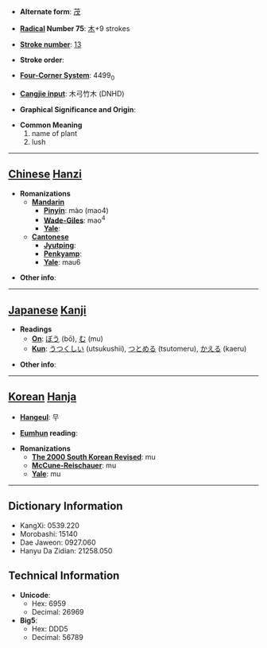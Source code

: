 * '''Alternate form''': [[茂]]

* '''[[Wiktionary:Chinese radical index| Radical]] Number 75''': [[Wiktionary:Chinese radical index 木|木]]+9 strokes

* '''[[Wiktionary:Chinese total strokes index|Stroke number]]''': [[Wiktionary:Chinese total strokes index 13|13]]

* '''Stroke order''': 

* '''[[Wiktionary:Chinese four corner index|Four-Corner System]]''': 4499<sub>0</sub>

* '''[[Wiktionary:Chinese Cangjie index|Cangjie input]]''': 木弓竹木 (DNHD)

* '''Graphical Significance and Origin''': 

* '''Common Meaning'''
*#name of plant
*# lush


----

== [[Chinese]] [[Hanzi]] ==

* '''Romanizations'''
** '''[[Mandarin]]'''
*** '''[[Pinyin]]''': mào (mao4)
*** '''[[Wade-Giles]]''': mao<sup>4</sup>
*** '''[[Yale]]''': 
** '''[[Cantonese]]'''
*** '''[[Jyutping]]''':
*** '''[[Penkyamp]]''': 
*** '''[[Yale]]''': mau6

* '''Other info''': 

----

== [[Japanese]] [[Kanji]] ==

* '''Readings'''
** '''[[On]]''': [[ぼう]] (bō), [[む]] (mu)
** '''[[Kun]]''': [[うつくしい]] (utsukushii), [[つとめる]] (tsutomeru), [[かえる]] (kaeru)

* '''Other info''':  

----

== [[Korean]] [[Hanja]] ==

* '''[[Hangeul]]''': 무

* '''[[Eumhun]] reading''': 

* '''Romanizations'''
** '''[[The 2000 South Korean Revised Romanization|The 2000 South Korean Revised]]''': mu
** '''[[McCune-Reischauer]]''': mu
** '''[[Yale]]''': mu

----

== Dictionary Information ==

* KangXi: 0539.220
* Morobashi: 15140
* Dae Jaweon: 0927.060
* Hanyu Da Zidian: 21258.050

== Technical Information ==

* '''Unicode''':
** Hex: 6959
** Decimal: 26969
* '''Big5''':
** Hex: DDD5
** Decimal: 56789